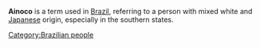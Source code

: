 '''Ainoco''' is a term used in [[Brazil]], referring to a person with mixed white and [[Japanese]] origin, especially in the southern states.
[[Category:Brazilian people]]